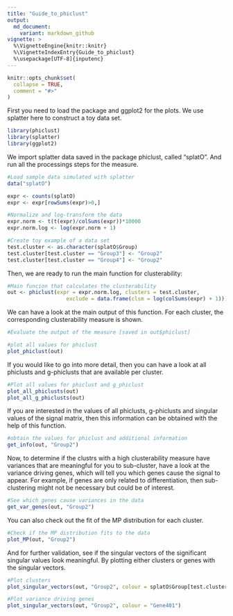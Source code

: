 ```yaml
---
title: "Guide_to_phiclust"
output:
  md_document:
    variant: markdown_github
vignette: >
  %\VignetteEngine{knitr::knitr}
  %\VignetteIndexEntry{Guide_to_phiclust}
  %\usepackage[UTF-8]{inputenc}
---
```


```r
knitr::opts_chunk$set(
  collapse = TRUE,
  comment = "#>"
)
```

First you need to load the package and ggplot2 for the plots. We use splatter here to construct a toy data set. 
```r
library(phiclust)
library(splatter)
library(ggplot2)
```

We import splatter data saved in the package phiclust, called "splatO". And run all the processings steps for the measure. 
```r
#Load sample data simulated with splatter
data("splatO")

expr <- counts(splatO)
expr <- expr[rowSums(expr)>0,]

#Normalize and log-transform the data
expr.norm <- t(t(expr)/colSums(expr))*10000
expr.norm.log <- log(expr.norm + 1)

#Create toy example of a data set
test.cluster <- as.character(splatO$Group)
test.cluster[test.cluster == "Group3"] <- "Group2"
test.cluster[test.cluster == "Group4"] <- "Group2"
```

Then, we are ready to run the main function for clusterability:
```r
#Main funcion that calculates the clusterability
out <- phiclust(expr = expr.norm.log, clusters = test.cluster, 
                   exclude = data.frame(clsm = log(colSums(expr) + 1)))
```

We can have a look at the main output of this function. For each cluster, the corresponding clusterability measure is shown. 
```r
#Evaluate the output of the measure [saved in out$phiclust]

#plot all values for phiclust
plot_phiclust(out)
```

If you would like to go into more detail, then you can have a look at all phiclusts and g-phiclusts that are available per cluster. 
```r
#Plot all values for phiclust and g_phiclust
plot_all_phiclusts(out)
plot_all_g_phiclusts(out)

```

If you are interested in the values of all phiclusts, g-phiclusts and singular values of the signal matrix, then this information can be obtained with the help of this function. 
```r
#obtain the values for phiclust and additional information
get_info(out, "Group2")
```

Now, to determine if the clustrs with a high clusterability measure have variances that are meaningful for you to sub-cluster, have a look at the variance driving genes, which will tell you which genes cause the signal to appear. For example, if genes are only related to differentiation, then sub-clustering might not be necessary but could be of interest.
```r
#See which genes cause variances in the data
get_var_genes(out, "Group2")
```

You can also check out the fit of the MP distribution for each cluster. 
```r
#Check if the MP distribution fits to the data
plot_MP(out, "Group2")
```

And for further validation, see if the singular vectors of the significant singular values look meaningful. By plotting either clusters or genes with the singular vectors. 
```r
#Plot clusters
plot_singular_vectors(out, "Group2", colour = splatO$Group[test.cluster == "Group2"])

#Plot variance driving genes
plot_singular_vectors(out, "Group2", colour = "Gene401")

```
